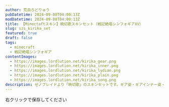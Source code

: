 ```yaml
---
author: 荒血ろどりゅう
pubDatetime: 2024-09-08T04:00:13Z
modDatetime: 2024-09-08T04:00:13Z
title: 【Minectaftスキン】暁切歌スキンセット（戦記絶唱シンフォギアXV）
slug: szs_kirika_set
featured: true
draft: false
tags:
  - minecraft
  - 戦記絶唱シンフォギア
contentImages:
  - https://images.lordlution.net/kirika_gear.png
  - https://images.lordlution.net/kirika_inner.png
  - https://images.lordlution.net/kirika_lydian.png
  - https://images.lordlution.net/kirika_plain.png
  - https://images.lordlution.net/kirika_song.png
description: ゼノブレイドより「暁切歌」のスキンセットです。ギア姿・ギアインナー姿・リディアン制服姿・私服姿・S.O.N.G制服姿の5種類が含まれています。
---
```


<ContentImage
  imagePath={frontmatter.contentImages[0]}
  alt="戦記絶唱シンフォギアの暁切歌のギア姿のマイクラスキン画像"
  mode="mcskin"
  mask={false}
/>
<ContentImage
  imagePath={frontmatter.contentImages[1]}
  alt="戦記絶唱シンフォギアの暁切歌のギアインナー姿のマイクラスキン画像"
  mode="mcskin"
  mask={false}
/>
<ContentImage
  imagePath={frontmatter.contentImages[2]}
  alt="戦記絶唱シンフォギアの暁切歌のリディアン制服姿のマイクラスキン画像"
  mode="mcskin"
  mask={false}
/>
<ContentImage
  imagePath={frontmatter.contentImages[3]}
  alt="戦記絶唱シンフォギアの暁切歌の私服姿のマイクラスキン画像"
  mode="mcskin"
  mask={false}
/>
<ContentImage
  imagePath={frontmatter.contentImages[4]}
  alt="戦記絶唱シンフォギアの暁切歌のS.O.N.G制服姿のマイクラスキン画像"
  mode="mcskin"
  mask={false}
/>

右クリックで保存してください
